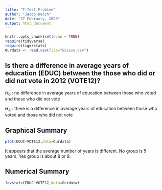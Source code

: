 ```yaml
---
title: "T-Test Problem"
author: "Jacob Welsh"
date: "27 February, 2020"
output: html_document
---
```


```r
knitr::opts_chunk$set(echo = TRUE)
require(tidyverse)
require(tigerstats)
Ourdata <- read.csv(file="GSScsv.csv")
```


## Is there a difference in  average years of education (EDUC) between the those who did or did not vote in 2012 (VOTE12)?

$H_0$ : no difference in average years of education between those who voted and those who did not vote  

$H_A$ : there is a difference in average years of education between those who voted and those who did not vote 

## Graphical Summary  

```r
plot(EDUC~VOTE12,data=Ourdata)
```

It appears that the average number of years is different. No group is 5 years, Yes group is about 8 or 9.  


## Numerical Summary  

```r
favstats(EDUC~VOTE12,data=Ourdata)
```

